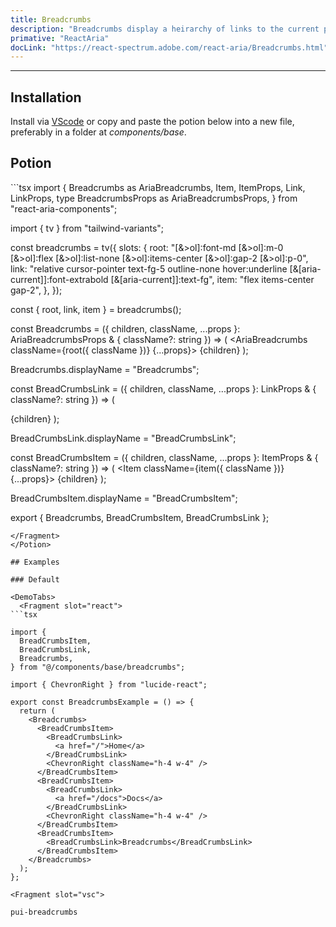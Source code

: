 ```yaml
---
title: Breadcrumbs
description: "Breadcrumbs display a heirarchy of links to the current page or resource in an application."
primative: "ReactAria"
docLink: "https://react-spectrum.adobe.com/react-aria/Breadcrumbs.html"
---
```

---

<MdxExample>
  <BreadcrumbsExample client:load/>
</MdxExample>

## Installation

Install via [VScode](/docs/getting-started/vsc) or copy and paste the potion below into a new file, preferably in a folder at *components/base*.

## Potion

<Potion>
<Fragment slot="contentSlot">
```tsx
import {
  Breadcrumbs as AriaBreadcrumbs,
  Item,
  ItemProps,
  Link,
  LinkProps,
  type BreadcrumbsProps as AriaBreadcrumbsProps,
} from "react-aria-components";

import { tv } from "tailwind-variants";

const breadcrumbs = tv({
  slots: {
    root: "[&>ol]:font-md [&>ol]:m-0 [&>ol]:flex [&>ol]:list-none [&>ol]:items-center  [&>ol]:gap-2 [&>ol]:p-0",
    link: "relative cursor-pointer text-fg-5 outline-none hover:underline [&[aria-current]]:font-extrabold [&[aria-current]]:text-fg",
    item: "flex items-center gap-2",
  },
});

const { root, link, item } = breadcrumbs();

const Breadcrumbs = <T extends object>({
  children,
  className,
  ...props
}: AriaBreadcrumbsProps<T> & { className?: string }) => (
  <AriaBreadcrumbs className={root({ className })} {...props}>
    {children}
  </AriaBreadcrumbs>
);

Breadcrumbs.displayName = "Breadcrumbs";

const BreadCrumbsLink = ({
  children,
  className,
  ...props
}: LinkProps & { className?: string }) => (
  <Link className={link({ className })} {...props}>
    {children}
  </Link>
);

BreadCrumbsLink.displayName = "BreadCrumbsLink";

const BreadCrumbsItem = ({
  children,
  className,
  ...props
}: ItemProps & { className?: string }) => (
  <Item className={item({ className })} {...props}>
    {children}
  </Item>
);

BreadCrumbsItem.displayName = "BreadCrumbsItem";

export { Breadcrumbs, BreadCrumbsItem, BreadCrumbsLink };

```
</Fragment>
</Potion>

## Examples

### Default 

<DemoTabs>
  <Fragment slot="react">
```tsx

import {
  BreadCrumbsItem,
  BreadCrumbsLink,
  Breadcrumbs,
} from "@/components/base/breadcrumbs";

import { ChevronRight } from "lucide-react";

export const BreadcrumbsExample = () => {
  return (
    <Breadcrumbs>
      <BreadCrumbsItem>
        <BreadCrumbsLink>
          <a href="/">Home</a>
        </BreadCrumbsLink>
        <ChevronRight className="h-4 w-4" />
      </BreadCrumbsItem>
      <BreadCrumbsItem>
        <BreadCrumbsLink>
          <a href="/docs">Docs</a>
        </BreadCrumbsLink>
        <ChevronRight className="h-4 w-4" />
      </BreadCrumbsItem>
      <BreadCrumbsItem>
        <BreadCrumbsLink>Breadcrumbs</BreadCrumbsLink>
      </BreadCrumbsItem>
    </Breadcrumbs>
  );
};

```
  </Fragment>

    <Fragment slot="vsc">
```bash
pui-breadcrumbs
```
  </Fragment>
</DemoTabs>


